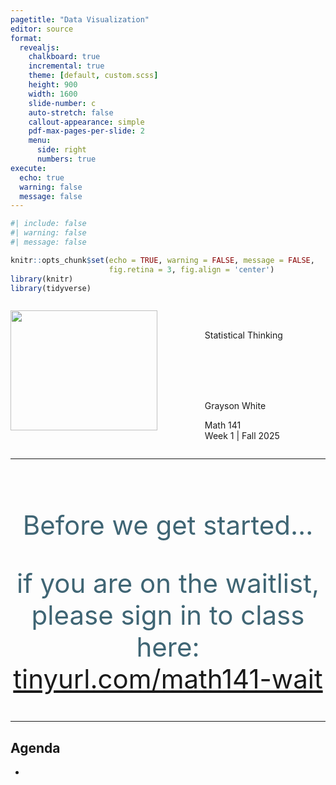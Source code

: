 ```yaml
---
pagetitle: "Data Visualization"
editor: source
format: 
  revealjs:
    chalkboard: true
    incremental: true
    theme: [default, custom.scss]
    height: 900
    width: 1600
    slide-number: c
    auto-stretch: false
    callout-appearance: simple
    pdf-max-pages-per-slide: 2
    menu: 
      side: right
      numbers: true
execute:
  echo: true
  warning: false
  message: false
---
```


```r
#| include: false
#| warning: false
#| message: false

knitr::opts_chunk$set(echo = TRUE, warning = FALSE, message = FALSE, 
                      fig.retina = 3, fig.align = 'center')
library(knitr)
library(tidyverse)
```

::::: columns
::: {.column .center width="60%"}
![](img/DAW.jpeg){width="90%"}
:::

::: {.column .center width="40%"}
<br>

[Statistical Thinking]{.custom-title}

<br> <br> <br> <br>

[Grayson White]{.custom-subtitle}

[Math 141 <br> Week 1 \| Fall 2025]{.custom-subtitle}
:::
:::::

------------------------------------------------------------------------

::: {style="margin-top: 80px; font-size: 3em; color: #3F6574; text-align: center;"}

Before we get started...

if you are on the waitlist, please sign in to class here: [tinyurl.com/math141-wait](https://tinyurl.com/math141-wait)
:::


------------------------------------------------------------------------

## Agenda

-   